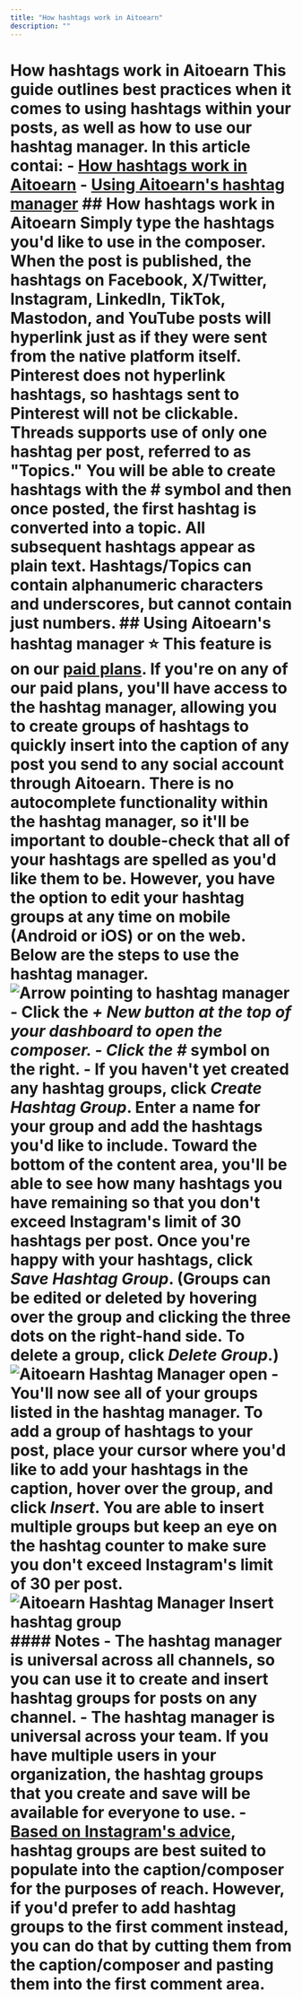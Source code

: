 ```yaml
---
title: "How hashtags work in Aitoearn"
description: ""
---
```

# How hashtags work in Aitoearn This guide outlines best practices when it comes to using hashtags within your posts, as well as how to use our hashtag manager. In this article contai: - [How hashtags work in Aitoearn](#01F6T0AP14MRZHXYZ6HW7YN331) - [Using Aitoearn's hashtag manager](#01G23C6K7CBG2Q20R1B36QB3PK) ## How hashtags work in Aitoearn Simply type the hashtags you'd like to use in the composer. When the post is published, the hashtags on Facebook, X/Twitter, Instagram, LinkedIn, TikTok, Mastodon, and YouTube posts will hyperlink just as if they were sent from the native platform itself. Pinterest does not hyperlink hashtags, so hashtags sent to Pinterest will not be clickable. Threads supports use of only one hashtag per post, referred to as "Topics." You will be able to create hashtags with the # symbol and then once posted, the first hashtag is converted into a topic. All subsequent hashtags appear as plain text. Hashtags/Topics can contain alphanumeric characters and underscores, but cannot contain just numbers. ## Using Aitoearn's hashtag manager ⭐️ This feature is on our [paid plans](https://aitoearn.helpscoutdocs.com/article/595-features-available-on-each-aitoearn-plan). If you're on any of our paid plans, you'll have access to the hashtag manager, allowing you to create groups of hashtags to quickly insert into the caption of any post you send to any social account through Aitoearn. There is no autocomplete functionality within the hashtag manager, so it'll be important to double-check that all of your hashtags are spelled as you'd like them to be. However, you have the option to edit your hashtag groups at any time on mobile (Android or iOS) or on the web. Below are the steps to use the hashtag manager. ![Arrow pointing to hashtag manager](//d33v4339jhl8k0.cloudfront.net/docs/assets/64cb6cf86d4a3e191f237e66/images/66be0c476eb51e63b8f9eff8/file-dur1W1PRuI.jpg) - Click the ***+ New ***button at the top of your dashboard to open the composer. - Click the*** #*** symbol on the right. - If you haven't yet created any hashtag groups, click ***Create Hashtag Group***. Enter a name for your group and add the hashtags you'd like to include. Toward the bottom of the content area, you'll be able to see how many hashtags you have remaining so that you don't exceed Instagram's limit of 30 hashtags per post. Once you're happy with your hashtags, click ***Save Hashtag Group***. (Groups can be edited or deleted by hovering over the group and clicking the three dots on the right-hand side. To delete a group, click ***Delete Group***.) ![Aitoearn Hashtag Manager open](//d33v4339jhl8k0.cloudfront.net/docs/assets/64cb6cf86d4a3e191f237e66/images/66be0c84067e9c553dc82d6c/file-zcBa2x9CCr.jpg) - You'll now see all of your groups listed in the hashtag manager. To add a group of hashtags to your post, place your cursor where you'd like to add your hashtags in the caption, hover over the group, and click ***Insert***. You are able to insert multiple groups but keep an eye on the hashtag counter to make sure you don't exceed Instagram's limit of 30 per post. ![Aitoearn Hashtag Manager Insert hashtag group](//d33v4339jhl8k0.cloudfront.net/docs/assets/64cb6cf86d4a3e191f237e66/images/66be0d5565e01777a9333df4/file-ErLGN95N7z.jpg) #### Notes - The hashtag manager is universal across all channels, so you can use it to create and insert hashtag groups for posts on any channel. - The hashtag manager is universal across your team. If you have multiple users in your organization, the hashtag groups that you create and save will be available for everyone to use. - [Based on Instagram's advice](https://about.instagram.com/blog/announcements/break-down-how-instagram-search-works), hashtag groups are best suited to populate into the caption/composer for the purposes of reach. However, if you'd prefer to add hashtag groups to the first comment instead, you can do that by cutting them from the caption/composer and pasting them into the first comment area.